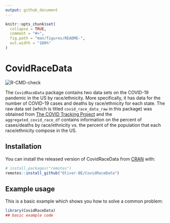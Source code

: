 ```yaml
---
output: github_document
---
```


<!-- README.md is generated from README.Rmd. Please edit that file -->

```r
knitr::opts_chunk$set(
  collapse = TRUE,
  comment = "#>",
  fig.path = "man/figures/README-",
  out.width = "100%"
)
```

# CovidRaceData

<!-- badges: start -->
![R-CMD-check](https://github.com/Oliver-BE/CovidRaceData/workflows/R-CMD-check/badge.svg)
<!-- badges: end -->

The `CovidRaceData` package contains two data sets on the COVID-19 pandemic in the US by race/ethnicity. More specifically, it has data for the number of COVID-19 cases and deaths by race/ethnicity for each state. The raw data set (which is titled `covid_race_data_raw` in this package) was obtained from [The COVID Tracking Project](https://covidtracking.com/race/about#download-the-data) and the `aggregated_covid_race_df` contains information on the percent of cases/deaths by race/ethnicity vs. the percent of the population that each race/ethnicity compose in the US.

## Installation

You can install the released version of CovidRaceData from [CRAN](https://CRAN.R-project.org) with:

``` r
# install.packages("remotes")
remotes::install_github("Oliver-BE/CovidRaceData")
```

## Example usage

This is a basic example which shows you how to solve a common problem:

```r
library(CovidRaceData)
## basic example code
```

